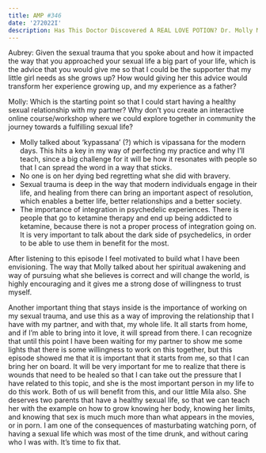 ```yaml
---
title: AMP #346
date: '272022I'
description: Has This Doctor Discovered A REAL LOVE POTION? Dr. Molly Maloof | Aubrey Marcus Podcast
---
```


Aubrey: Given the sexual trauma that you spoke about and how it impacted the way that you approached your sexual life a big part of your life, which is the advice that you would give me so that I could be the supporter that my little girl needs as she grows up? How would giving her this advice would transform her experience growing up, and my experience as a father?

Molly: Which is the starting point so that I could start having a healthy sexual relationship with my partner? Why don’t you create an interactive online course/workshop where we could explore together in community the journey towards a fulfilling sexual life?

- Molly talked about ‘kypassana’ (?) which is vipassana for the modern days. This hits a key in my way of perfecting my practice and why I’ll teach, since a big challenge for it will be how it resonates with people so that I can spread the word in a way that sticks.
- No one is on her dying bed regretting what she did with bravery.
- Sexual trauma is deep in the way that modern individuals engage in their life, and healing from there can bring an important aspect of resolution, which enables a better life, better relationships and a better society.
- The importance of integration in psychedelic experiences. There is people that go to ketamine therapy and end up being addicted to ketamine, because there is not a proper process of integration going on. It is very important to talk about the dark side of psychedelics, in order to be able to use them in benefit for the most.

After listening to this episode I feel motivated to build what I have been envisioning. The way that Molly talked about her spiritual awakening and way of pursuing what she believes is correct and will change the world, is highly encouraging and it gives me a strong dose of willingness to trust myself.

Another important thing that stays inside is the importance of working on my sexual trauma, and use this as a way of improving the relationship that I have with my partner, and with that, my whole life. It all starts from home, and if I’m able to bring into it love, it will spread from there. I can recognize that until this point I have been waiting for my partner to show me some lights that there is some willingness to work on this together, but this episode showed me that it is important that it starts from me, so that I can bring her on board. It will be very important for me to realize that there is wounds that need to be healed so that I can take out the pressure that I have related to this topic, and she is the most important person in my life to do this work. Both of us will benefit from this, and our little Mila also. She deserves two parents that have a healthy sexual life, so that we can teach her with the example on how to grow knowing her body, knowing her limits, and knowing that sex is much much more than what appears in the movies, or in porn. I am one of the consequences of masturbating watching porn, of having a sexual life which was most of the time drunk, and without caring who I was with. It’s time to fix that.
